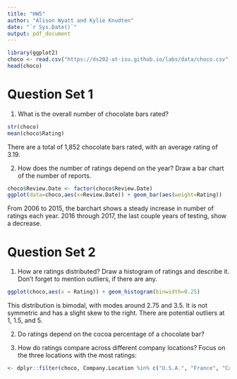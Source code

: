 ```yaml
---
title: "HW5"
author: "Alison Wyatt and Kylie Knudten"
date: "`r Sys.Date()`" 
output: pdf_document
---
```


```r
library(ggplot2)
choco <- read.csv("https://ds202-at-isu.github.io/labs/data/choco.csv")
head(choco)
```
# Question Set 1

1. What is the overall number of chocolate bars rated?

```r
str(choco)
mean(choco$Rating)
```
There are a total of 1,852 chocolate bars rated, with an average rating of 3.19. 

2. How does the number of ratings depend on the year? Draw a bar chart of the number of reports.

```r
choco$Review.Date <- factor(choco$Review.Date)
ggplot(data=choco,aes(x=Review.Date)) + geom_bar(aes(weight=Rating))
```

From 2006 to 2015, the barchart shows a steady increase in number of ratings each year. 2016 through 2017, the last couple years of testing, show a decrease.

# Question Set 2

1. How are ratings distributed? Draw a histogram of ratings and describe it. Don’t forget to mention outliers, if there are any.

```r
ggplot(choco,aes(x = Rating)) + geom_histogram(binwidth=0.25)
```
This distribution is bimodal, with modes around 2.75 and 3.5. It is not symmetric and has a slight skew to the right. There are potential outliers at 1, 1.5, and 5. 

2. Do ratings depend on the cocoa percentage of a chocolate bar?

3. How do ratings compare across different company locations? Focus on the three locations with the most ratings:

```r
<- dplyr::filter(choco, Company.Location %in% c("U.S.A.", "France", "Canada"))
```

